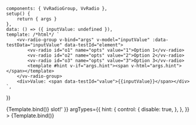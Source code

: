 
<Meta
	title="Components/RadioGroup/Slots"
	component={VvRadioGroup}
	args={defaultArgs}
	argTypes={argTypes}
/>

	components: { VvRadioGroup, VvRadio },
	setup() {
		return { args }
	},
	data: () => ({ inputValue: undefined }),
	template: /*html*/ `
		<vv-radio-group v-bind="args" v-model="inputValue" :data-testData="inputValue" data-testId="element">
			<vv-radio id="o1" name="opts" value="1">Option 1</vv-radio>
			<vv-radio id="o2" name="opts" value="2">Option 2</vv-radio>
			<vv-radio id="o3" name="opts" value="3">Option 3</vv-radio>
			<template #hint v-if="args.hint"><span v-html="args.hint"></span></template>
		</vv-radio-group>
		<div>Value: <span data-testId="value">{{inputValue}}</span></div>
	`,
})

<Canvas>
	<Story
		name="Default"
		play={defaultTest}
		argTypes={{
			options: {
				control: {
					disable: true,
				},
			},
			default: {
				control: {
					disable: true,
				},
			},
		}}
	>
		{Template.bind()}
	</Story>
</Canvas>

<Canvas>
	<Story
		name="Hint"
		play={defaultTest}
		args={{ hint: 'Hint <em class="italic">slot!</em>' }}
		argTypes={{
			hint: {
				control: {
					disable: true,
				},
			},
		}}
	>
		{Template.bind()}
	</Story>
</Canvas>
